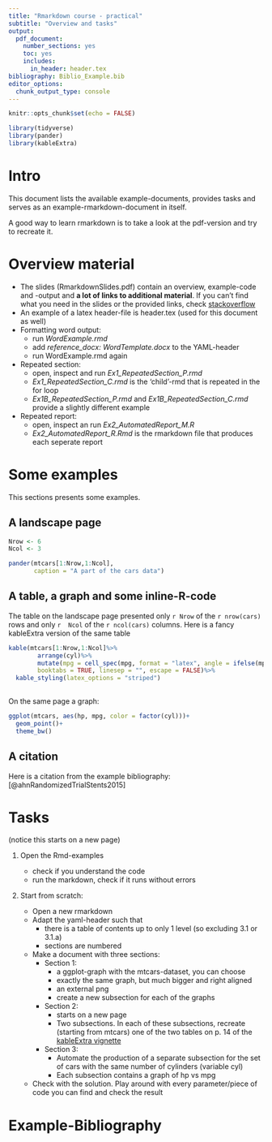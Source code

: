 ---
title: "Rmarkdown course - practical"
subtitle: "Overview and tasks"
output:
  pdf_document:
    number_sections: yes
    toc: yes
    includes:
      in_header: header.tex
bibliography: Biblio_Example.bib
editor_options: 
  chunk_output_type: console
---

```{r setup, include=FALSE}

knitr::opts_chunk$set(echo = FALSE)

library(tidyverse)
library(pander)
library(kableExtra)
```

\newpage

# Intro

This document lists the available example-documents, provides tasks and serves as an example-rmarkdown-document in itself.

A good way to learn rmarkdown is to take a look at the pdf-version and try to recreate it.

# Overview material

 - The slides (RmarkdownSlides.pdf) contain an overview, example-code and -output and **a lot of links to additional material**. If you can't find what you need in the slides or the provided links, check [stackoverflow](https://stackoverflow.com/questions/tagged/r-markdown)
 - An example of a latex header-file is header.tex (used for this document as well)
 - Formatting word output:
     - run *WordExample.rmd*
     - add *reference_docx: WordTemplate.docx* to the YAML-header
     - run WordExample.rmd again
 - Repeated section:
     - open, inspect and run *Ex1_RepeatedSection_P.rmd*
     - *Ex1_RepeatedSection_C.rmd* is the 'child'-rmd that is repeated in the for loop
     - *Ex1B_RepeatedSection_P.rmd* and *Ex1B_RepeatedSection_C.rmd* provide a slightly different example
 - Repeated report:
     - open, inspect an run *Ex2_AutomatedReport_M.R*
     - *Ex2_AutomatedReport_R.Rmd* is the rmarkdown file that produces each seperate report

     
# Some examples

This sections presents some examples.


\blandscape

## A landscape page


```{r}

Nrow <- 6
Ncol <- 3

pander(mtcars[1:Nrow,1:Ncol], 
       caption = "A part of the cars data")

```


\elandscape

## A table, a graph and some inline-R-code


The table on the landscape page presented only `r Nrow` of the `r nrow(cars)` rows and only `r  Ncol` of the `r ncol(cars)` columns. Here is a fancy kableExtra version of the same table



```{r}

kable(mtcars[1:Nrow,1:Ncol]%>%
        arrange(cyl)%>%
        mutate(mpg = cell_spec(mpg, format = "latex", angle = ifelse(mpg > 21, 30, 0))), 
        booktabs = TRUE, linesep = "", escape = FALSE)%>%
  kable_styling(latex_options = "striped")
  

```


On the same page a graph:

```{r, fig.height= 3, fig.width=3, fig.cap="a nice mtcars-graph", fig.align="left"}

ggplot(mtcars, aes(hp, mpg, color = factor(cyl)))+
  geom_point()+
  theme_bw()

```

## A citation

Here is a citation from the example bibliography: [@ahnRandomizedTrialStents2015]


\newpage

# Tasks

(notice this starts on a new page)

  1. Open the Rmd-examples
     
     - check if you understand the code
     - run the markdown, check if it runs without errors
     
  2. Start from scratch:
  
     - Open a new rmarkdown
     - Adapt the yaml-header such that
        + there is a table of contents up to only 1 level (so excluding 3.1 or 3.1.a)
        + sections are numbered
     - Make a document with three sections:
        + Section 1:
           - a ggplot-graph with the mtcars-dataset, you can choose
           - exactly the same graph, but much bigger and right aligned
           - an external png
           - create a new subsection for each of the graphs
        + Section 2:
           - starts on a new page
           - Two subsections. In each of these subsections, recreate (starting from mtcars) one of the two tables on p. 14 of the [kableExtra vignette](https://cran.r-project.org/web/packages/kableExtra/vignettes/awesome_table_in_pdf.pdf)
       + Section 3:
          - Automate the production of a separate subsection for the set of cars with the same number of cylinders (variable cyl)
          - Each subsection contains a graph of hp vs mpg
      + Check with the solution. Play around with every parameter/piece of code you can find and check the result
    


\newpage

# Example-Bibliography